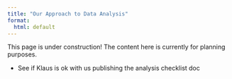 ```yaml
---
title: "Our Approach to Data Analysis"
format: 
  html: default
---
```


::: {.callout-warning}
This page is under construction! The content here is currently for planning purposes.
:::

* See if Klaus is ok with us publishing the analysis checklist doc